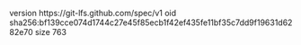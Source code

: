 version https://git-lfs.github.com/spec/v1
oid sha256:bf139cce074d1744c27e45f85ecb1f42ef435fe11bf35c7dd9f19631d6282e70
size 763
